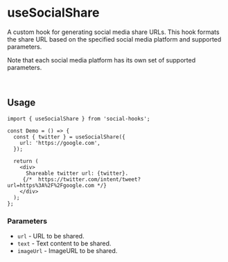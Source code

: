  # useSocialShare

A custom hook for generating social media share URLs. This hook formats the share URL based on the specified social media platform and supported parameters.

Note that each social media platform has its own set of supported parameters.


&nbsp;
## Usage

```tsx
import { useSocialShare } from 'social-hooks';

const Demo = () => {
  const { twitter } = useSocialShare({
    url: 'https://google.com',
  });

  return (
    <div>
      Shareable twitter url: {twitter}.
     {/*  https://twitter.com/intent/tweet?url=https%3A%2F%2Fgoogle.com */}
    </div>
  );
};
```

### Parameters

- `url` - URL to be shared.
- `text` - Text content to be shared.
- `imageUrl` - ImageURL to be shared.

